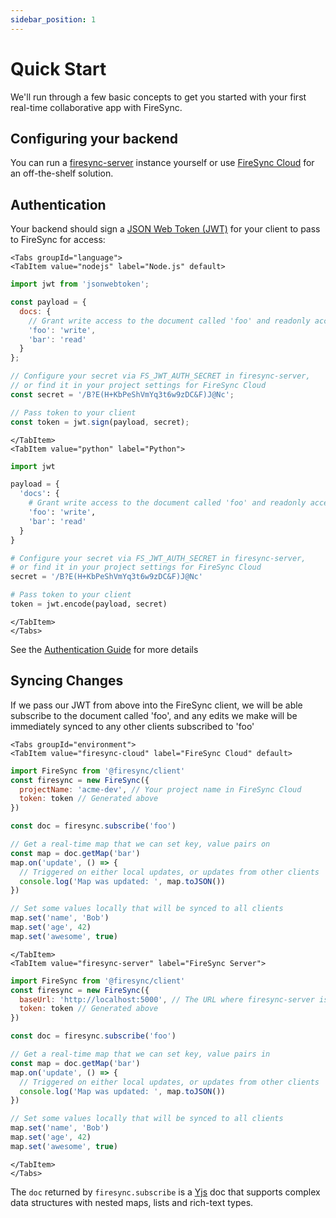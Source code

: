 ```yaml
---
sidebar_position: 1
---
```



# Quick Start

We'll run through a few basic concepts to get you started with your first real-time collaborative app with FireSync.

## Configuring your backend

You can run a [firesync-server](https://github.com/firesync-org/firesync) instance yourself or use [FireSync Cloud](https://www.firesync.cloud/) for an off-the-shelf solution.

## Authentication

Your backend should sign a [JSON Web Token (JWT)](https://en.wikipedia.org/wiki/JSON_Web_Token) for your client to pass to FireSync for access:
```mdx-code-block
<Tabs groupId="language">
<TabItem value="nodejs" label="Node.js" default>
```

```js
import jwt from 'jsonwebtoken';

const payload = {
  docs: {
    // Grant write access to the document called 'foo' and readonly access to 'bar'
    'foo': 'write',
    'bar': 'read'
  }
};

// Configure your secret via FS_JWT_AUTH_SECRET in firesync-server,
// or find it in your project settings for FireSync Cloud
const secret = '/B?E(H+KbPeShVmYq3t6w9zDC&F)J@Nc';

// Pass token to your client
const token = jwt.sign(payload, secret);
```

```mdx-code-block
</TabItem>
<TabItem value="python" label="Python">
```

```python
import jwt

payload = {
  'docs': {
    # Grant write access to the document called 'foo' and readonly access to 'bar'
    'foo': 'write',
    'bar': 'read'
  }
}

# Configure your secret via FS_JWT_AUTH_SECRET in firesync-server,
# or find it in your project settings for FireSync Cloud
secret = '/B?E(H+KbPeShVmYq3t6w9zDC&F)J@Nc'

# Pass token to your client
token = jwt.encode(payload, secret)
```

```mdx-code-block
</TabItem>
</Tabs>
```

See the [Authentication Guide](/guides/authentication) for more details

## Syncing Changes

If we pass our JWT from above into the FireSync client, we will be able subscribe to the document called 'foo', and any edits we make will be immediately synced to any other clients subscribed to 'foo'


```mdx-code-block
<Tabs groupId="environment">
<TabItem value="firesync-cloud" label="FireSync Cloud" default>
```

```js
import FireSync from '@firesync/client'
const firesync = new FireSync({
  projectName: 'acme-dev', // Your project name in FireSync Cloud
  token: token // Generated above
})

const doc = firesync.subscribe('foo')

// Get a real-time map that we can set key, value pairs on
const map = doc.getMap('bar') 
map.on('update', () => {
  // Triggered on either local updates, or updates from other clients
  console.log('Map was updated: ', map.toJSON())
})

// Set some values locally that will be synced to all clients
map.set('name', 'Bob')
map.set('age', 42)
map.set('awesome', true)
```

```mdx-code-block
</TabItem>
<TabItem value="firesync-server" label="FireSync Server">
```

```js
import FireSync from '@firesync/client'
const firesync = new FireSync({
  baseUrl: 'http://localhost:5000', // The URL where firesync-server is running
  token: token // Generated above
})

const doc = firesync.subscribe('foo')

// Get a real-time map that we can set key, value pairs in
const map = doc.getMap('bar') 
map.on('update', () => {
  // Triggered on either local updates, or updates from other clients
  console.log('Map was updated: ', map.toJSON())
})

// Set some values locally that will be synced to all clients
map.set('name', 'Bob')
map.set('age', 42)
map.set('awesome', true)
```

```mdx-code-block
</TabItem>
</Tabs>
```

The `doc` returned by `firesync.subscribe` is a [Yjs](/guides/yjs) doc that supports complex data structures with nested maps, lists and rich-text types.

